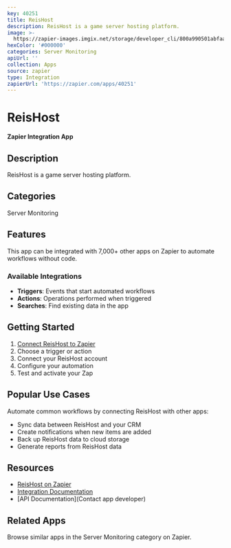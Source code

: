 ```yaml
---
key: 40251
title: ReisHost
description: ReisHost is a game server hosting platform.
image: >-
  https://zapier-images.imgix.net/storage/developer_cli/800a990501abfaae8b1d91bcfe3d973d.png?auto=format%2Ccompress&ixlib=python-3.0.0&q=50
hexColor: '#000000'
categories: Server Monitoring
apiUrl: ''
collection: Apps
source: zapier
type: Integration
zapierUrl: 'https://zapier.com/apps/40251'
---
```

# ReisHost

**Zapier Integration App**

## Description

ReisHost is a game server hosting platform.

## Categories

Server Monitoring

## Features

This app can be integrated with 7,000+ other apps on Zapier to automate workflows without code.

### Available Integrations

- **Triggers**: Events that start automated workflows
- **Actions**: Operations performed when triggered
- **Searches**: Find existing data in the app

## Getting Started

1. [Connect ReisHost to Zapier](https://zapier.com/apps/40251)
2. Choose a trigger or action
3. Connect your ReisHost account
4. Configure your automation
5. Test and activate your Zap

## Popular Use Cases

Automate common workflows by connecting ReisHost with other apps:

- Sync data between ReisHost and your CRM
- Create notifications when new items are added
- Back up ReisHost data to cloud storage
- Generate reports from ReisHost data

## Resources

- [ReisHost on Zapier](https://zapier.com/apps/40251)
- [Integration Documentation](https://zapier.com/apps/40251/integrations)
- [API Documentation](Contact app developer)

## Related Apps

Browse similar apps in the Server Monitoring category on Zapier.
